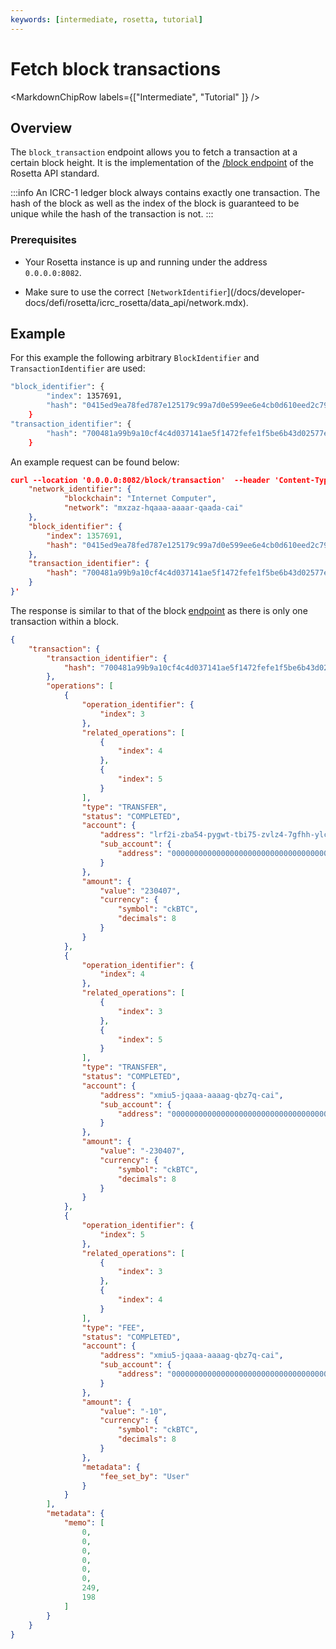 ```yaml
---
keywords: [intermediate, rosetta, tutorial]
---
```



# Fetch block transactions

<MarkdownChipRow labels={["Intermediate", "Tutorial" ]} />

## Overview 

The `block_transaction` endpoint allows you to fetch a transaction at a certain block height. It is the implementation of the [/block endpoint](https://www.rosetta-api.org/docs/BlockApi.html#blocktransaction) of the Rosetta API standard. 

:::info
An ICRC-1 ledger block always contains exactly one transaction. The hash of the block as well as the index of the block is guaranteed to be unique while the hash of the transaction is not. 
:::


### Prerequisites

- Your Rosetta instance is up and running under the address `0.0.0.0:8082`.

- Make sure to use the correct `[NetworkIdentifier`](/docs/developer-docs/defi/rosetta/icrc_rosetta/data_api/network.mdx). 

## Example
For this example the following arbitrary `BlockIdentifier` and `TransactionIdentifier` are used:
```bash
"block_identifier": {
        "index": 1357691,
        "hash": "0415ed9ea78fed787e125179c99a7d0e599ee6e4cb0d610eed2c791e6e3f5e19"
    }
"transaction_identifier": {
        "hash": "700481a99b9a10cf4c4d037141ae5f1472fefe1f5be6b43d02577e398da4bdfe"
    }
```
An example request can be found below:

```json
curl --location '0.0.0.0:8082/block/transaction'  --header 'Content-Type: application/json' --data '{
    "network_identifier": {
            "blockchain": "Internet Computer",
            "network": "mxzaz-hqaaa-aaaar-qaada-cai"
    },
    "block_identifier": {
        "index": 1357691,
        "hash": "0415ed9ea78fed787e125179c99a7d0e599ee6e4cb0d610eed2c791e6e3f5e19"
    },
    "transaction_identifier": {
        "hash": "700481a99b9a10cf4c4d037141ae5f1472fefe1f5be6b43d02577e398da4bdfe"
    }
}'
```

The response is similar to that of the block [endpoint](/docs/developer-docs/defi/rosetta/icrc_rosetta/data_api/blocks.md) as there is only one transaction within a block.


```json
{
    "transaction": {
        "transaction_identifier": {
            "hash": "700481a99b9a10cf4c4d037141ae5f1472fefe1f5be6b43d02577e398da4bdfe"
        },
        "operations": [
            {
                "operation_identifier": {
                    "index": 3
                },
                "related_operations": [
                    {
                        "index": 4
                    },
                    {
                        "index": 5
                    }
                ],
                "type": "TRANSFER",
                "status": "COMPLETED",
                "account": {
                    "address": "lrf2i-zba54-pygwt-tbi75-zvlz4-7gfhh-ylcrq-2zh73-6brgn-45jy5-cae",
                    "sub_account": {
                        "address": "0000000000000000000000000000000000000000000000000000000000000000"
                    }
                },
                "amount": {
                    "value": "230407",
                    "currency": {
                        "symbol": "ckBTC",
                        "decimals": 8
                    }
                }
            },
            {
                "operation_identifier": {
                    "index": 4
                },
                "related_operations": [
                    {
                        "index": 3
                    },
                    {
                        "index": 5
                    }
                ],
                "type": "TRANSFER",
                "status": "COMPLETED",
                "account": {
                    "address": "xmiu5-jqaaa-aaaag-qbz7q-cai",
                    "sub_account": {
                        "address": "0000000000000000000000000000000000000000000000000000000000000000"
                    }
                },
                "amount": {
                    "value": "-230407",
                    "currency": {
                        "symbol": "ckBTC",
                        "decimals": 8
                    }
                }
            },
            {
                "operation_identifier": {
                    "index": 5
                },
                "related_operations": [
                    {
                        "index": 3
                    },
                    {
                        "index": 4
                    }
                ],
                "type": "FEE",
                "status": "COMPLETED",
                "account": {
                    "address": "xmiu5-jqaaa-aaaag-qbz7q-cai",
                    "sub_account": {
                        "address": "0000000000000000000000000000000000000000000000000000000000000000"
                    }
                },
                "amount": {
                    "value": "-10",
                    "currency": {
                        "symbol": "ckBTC",
                        "decimals": 8
                    }
                },
                "metadata": {
                    "fee_set_by": "User"
                }
            }
        ],
        "metadata": {
            "memo": [
                0,
                0,
                0,
                0,
                0,
                0,
                249,
                198
            ]
        }
    }
}
```